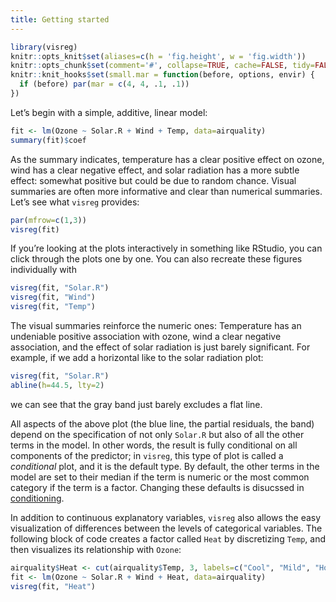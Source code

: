 ```yaml
---
title: Getting started
---
```


```r
library(visreg)
knitr::opts_knit$set(aliases=c(h = 'fig.height', w = 'fig.width'))
knitr::opts_chunk$set(comment='#', collapse=TRUE, cache=FALSE, tidy=FALSE)
knitr::knit_hooks$set(small.mar = function(before, options, envir) {
  if (before) par(mar = c(4, 4, .1, .1))
})
```

Let's begin with a simple, additive, linear model:

```r
fit <- lm(Ozone ~ Solar.R + Wind + Temp, data=airquality)
summary(fit)$coef
```

As the summary indicates, temperature has a clear positive effect on ozone, wind has a clear negative effect, and solar radiation has a more subtle effect: somewhat positive but could be due to random chance.  Visual summaries are often more informative and clear than numerical summaries.  Let's see what `visreg` provides:

```r
par(mfrow=c(1,3))
visreg(fit)
```

If you're looking at the plots interactively in something like RStudio, you can click through the plots one by one.  You can also recreate these figures individually with

```r
visreg(fit, "Solar.R")
visreg(fit, "Wind")
visreg(fit, "Temp")
```

The visual summaries reinforce the numeric ones: Temperature has an undeniable positive association with ozone, wind a clear negative association, and the effect of solar radiation is just barely significant.  For example, if we add a horizontal like to the solar radiation plot:

```r
visreg(fit, "Solar.R")
abline(h=44.5, lty=2)
```

we can see that the gray band just barely excludes a flat line.

All aspects of the above plot (the blue line, the partial residuals, the band) depend on the specification of not only `Solar.R` but also of all the other terms in the model.  In other words, the result is fully conditional on all components of the predictor; in `visreg`, this type of plot is called a *conditional* plot, and it is the default type.  By default, the other terms in the model are set to their median if the term is numeric or the most common category if the term is a factor.  Changing these defaults is disucssed in [conditioning](conditioning.html).

In addition to continuous explanatory variables, `visreg` also allows the easy visualization of differences between the levels of categorical variables.  The following block of code creates a factor called `Heat` by discretizing `Temp`, and then visualizes its relationship with `Ozone`:


```r
airquality$Heat <- cut(airquality$Temp, 3, labels=c("Cool", "Mild", "Hot"))
fit <- lm(Ozone ~ Solar.R + Wind + Heat, data=airquality)
visreg(fit, "Heat")
```
